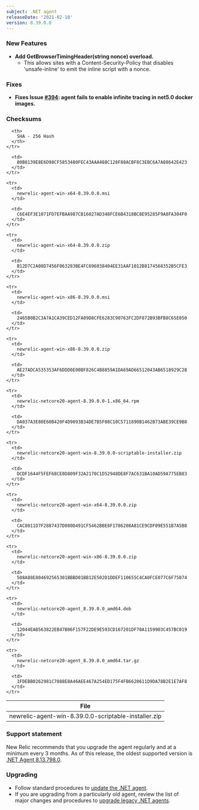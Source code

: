 ```yaml
---
subject: .NET agent
releaseDate: '2021-02-10'
version: 8.39.0.0
---
```


### New Features

* **Add GetBrowserTimingHeader(string nonce) overload.**
  * This allows sites with a Content-Security-Policy that disables 'unsafe-inline' to emit the inline script with a nonce.

### Fixes

* **Fixes Issue [#394](https://github.com/newrelic/newrelic-dotnet-agent/issues/394): agent fails to enable infinite tracing in net5.0 docker images.**

### Checksums

<table>
  <thead>
    <tr>
      <th>
        File
      </th>

      <th>
        SHA - 256 Hash
      </th>
    </tr>
  </thead>

  <tbody>
    <tr>
      <td>
        newrelic-agent-win-8.39.0.0-scriptable-installer.zip
      </td>

      <td>
        80B8139E8E6D98CF5853480FEC43AAA488C128F80ACBF8C3EBC6A7A88642E423
      </td>
    </tr>

    <tr>
      <td>
        newrelic-agent-win-x64-8.39.0.0.msi
      </td>

      <td>
        C6E4EF3E1071FD7EFBAA987CB16027AD348FCE6B4318BC8E95285F9A8FA304F0
      </td>
    </tr>

    <tr>
      <td>
        newrelic-agent-win-x64-8.39.0.0.zip
      </td>

      <td>
        B12D7C2A08D7456F063283BE4FC696038404EE31AAF1012B8174568352B5CFE3
      </td>
    </tr>

    <tr>
      <td>
        newrelic-agent-win-x86-8.39.0.0.msi
      </td>

      <td>
        2465B0B2C3A7A1CA39CED12FA09D8CFE6283C90763FC2DF872B93BFB8C65E050
      </td>
    </tr>

    <tr>
      <td>
        newrelic-agent-win-x86-8.39.0.0.zip
      </td>

      <td>
        AE27ADCA535353AF6DDD0E00BF826C4B8859A1DA69AD66512043AB6518929C28
      </td>
    </tr>

    <tr>
      <td>
        newrelic-netcore20-agent-8.39.0.0-1.x86_64.rpm
      </td>

      <td>
        DA037A3E80E60B420F4D9093B34DE7B5F08C10C5711890B1462B73ABE39CE9B8
      </td>
    </tr>

    <tr>
      <td>
        newrelic-netcore20-agent-win-8.39.0.0-scriptable-installer.zip
      </td>

      <td>
        DCDF1644F5FEF68CE0D809F32A2170C1D52948DE8F7AC631BA10AD59A775EB83
      </td>
    </tr>

    <tr>
      <td>
        newrelic-netcore20-agent-win-x64-8.39.0.0.zip
      </td>

      <td>
        CAC8011D7F2887437D080D491CF5462BBE8F1786208A81CE9CDF09E551B7A5B8
      </td>
    </tr>

    <tr>
      <td>
        newrelic-netcore20-agent-win-x86-8.39.0.0.zip
      </td>

      <td>
        508A88E804692565301BBBD01BB12E502D1DDEF110655C4CA0FCE077C6F75074
      </td>
    </tr>

    <tr>
      <td>
        newrelic-netcore20-agent_8.39.0.0_amd64.deb
      </td>

      <td>
        12044EAB563822EB47B06F157F22DE9E593CD167201DF70A1159903C457BC019
      </td>
    </tr>

    <tr>
      <td>
        newrelic-netcore20-agent_8.39.0.0_amd64.tar.gz
      </td>

      <td>
        1FDEBB0262981C7088E8A46AEE467A254ED175F4FB6620611D9DA78B2E1E7AF8
      </td>
    </tr>
  </tbody>
</table>

### Support statement

New Relic recommends that you upgrade the agent regularly and at a minimum every 3 months. As of this release, the oldest supported version is [.NET Agent 8.13.798.0](/docs/release-notes/agent-release-notes/net-release-notes/net-agent-8137980).

### Upgrading

* Follow standard procedures to [update the .NET agent](/docs/agents/net-agent/installation-configuration/update-net-agent).
* If you are upgrading from a particularly old agent, review the list of major changes and procedures to [upgrade legacy .NET agents](/docs/agents/net-agent/troubleshooting/upgrade-legacy-net-agents).
